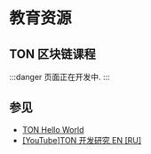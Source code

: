 # 教育资源

## TON 区块链课程

:::danger
页面正在开发中.
:::

## 参见

- [TON Hello World](https://helloworld.tonstudio.io/01-wallet/)
- [[YouTube]TON 开发研究 EN ](https://www.youtube.com/@TONDevStudy)[[RU]](https://www.youtube.com/results?search_query=tondevstudy)
